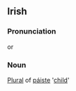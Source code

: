==Irish==
===Pronunciation===
{{IPA|[ˈpɑːʃt&#690;iː]}} or {{IPA|[pɑːʃˈt&#690;iː]}}
===Noun===
[[Plural]] of [[páiste]] '[[child]]'